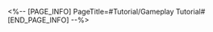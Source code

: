 <%-- [PAGE_INFO]
PageTitle=#Tutorial/Gameplay Tutorial#
[END_PAGE_INFO] --%>
{{Tutorial
|sort      = 981901
|title     = Gameplay Tutorial
|subtitle  = 
|type      = 
|about     = 
|image1    = Tutorial Gameplay Tutorial 1.png{{subst:void|<!--$UPLOAD:<<SpriteOutput/TutorialPic/TutorialPage_981901.png>-<Tutorial Gameplay Tutorial 1.png>-<Tutorial Files>>-->}}
|text1     = Each track allows you to {{Color|h|nobold=1|select up to}} 4 sound effects at once. Just ({{tt|tap|on mobile}}/{{tt|press|on controller}}/{{tt|click|on keyboard}}) to insert them.
}}